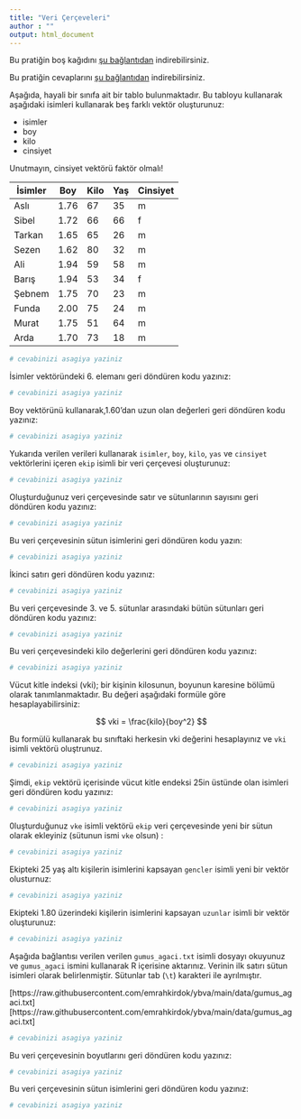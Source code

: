 ```yaml
---
title: "Veri Çerçeveleri"
author : ""
output: html_document
---
```


Bu pratiğin boş kağıdını [şu bağlantıdan](https://raw.githubusercontent.com/emrahkirdok/ybva/main/10-ekler/pratik/veri-cerceveleri.Rmd) indirebilirsiniz.

Bu pratiğin cevaplarını [şu bağlantıdan](https://raw.githubusercontent.com/emrahkirdok/ybva/main/10-ekler/pratik/cevaplar/veri-cerceveleri.Rmd) indirebilirsiniz.

Aşağıda, hayali bir sınıfa ait bir tablo bulunmaktadır. Bu tabloyu kullanarak aşağıdaki isimleri kullanarak beş farklı vektör oluşturunuz:

+ isimler
+ boy
+ kilo
+ cinsiyet 

Unutmayın, cinsiyet vektörü faktör olmalı!

| İsimler |  Boy | Kilo | Yaş | Cinsiyet |
|---------|------|------|-----|----------|
| Aslı    | 1.76 |   67 |  35 | m        |
| Sibel   | 1.72 |   66 |  66 | f        |
| Tarkan  | 1.65 |   65 |  26 | m        |
| Sezen   | 1.62 |   80 |  32 | m        |
| Ali     | 1.94 |   59 |  58 | m        |
| Barış   | 1.94 |   53 |  34 | f        |
| Şebnem  | 1.75 |   70 |  23 | m        |
| Funda   | 2.00 |   75 |  24 | m        |
| Murat   | 1.75 |   51 |  64 | m        |
| Arda    | 1.70 |   73 |  18 | m        |

```r
# cevabinizi asagiya yaziniz

```

İsimler vektöründeki 6. elemanı geri döndüren kodu yazınız:

```r
# cevabinizi asagiya yaziniz

```

Boy vektörünü kullanarak,1.60'dan uzun olan değerleri geri döndüren kodu yazınız:

```r
# cevabinizi asagiya yaziniz

```

Yukarıda verilen verileri kullanarak `isimler`, `boy`, `kilo`, `yas` ve `cinsiyet` vektörlerini içeren `ekip` isimli bir veri çerçevesi oluşturunuz:


```r
# cevabinizi asagiya yaziniz

```

Oluşturduğunuz veri çerçevesinde satır ve sütunlarının sayısını geri döndüren kodu yazınız:

```r
# cevabinizi asagiya yaziniz

```

Bu veri çerçevesinin sütun isimlerini geri döndüren kodu yazın:

```r
# cevabinizi asagiya yaziniz

```

İkinci satırı geri döndüren kodu yazınız:

```r
# cevabinizi asagiya yaziniz

```

Bu veri çerçevesinde 3. ve 5. sütunlar arasındaki bütün sütunları geri döndüren kodu yazınız:

```r
# cevabinizi asagiya yaziniz

```

Bu veri çerçevesindeki kilo değerlerini geri döndüren kodu yazınız:

```r
# cevabinizi asagiya yaziniz

```

Vücut kitle indeksi (vki); bir kişinin kilosunun, boyunun
karesine bölümü olarak tanımlanmaktadır. Bu değeri aşağıdaki formüle göre hesaplayabilirsiniz:

$$
vki = \frac{kilo}{boy^2}
$$

Bu formülü kullanarak bu sınıftaki herkesin vki değerini hesaplayınız ve `vki` isimli vektörü oluştrunuz.

```r
# cevabinizi asagiya yaziniz

```

Şimdi, `ekip` vektörü içerisinde vücut kitle endeksi 25in üstünde olan isimleri geri döndüren kodu yazınız:

```r
# cevabinizi asagiya yaziniz

```

0luşturduğunuz `vke` isimli vektörü `ekip` veri çerçevesinde yeni bir sütun olarak ekleyiniz (sütunun ismi `vke` olsun) :

```r
# cevabinizi asagiya yaziniz

```

Ekipteki 25 yaş altı kişilerin isimlerini kapsayan `gencler` isimli yeni bir vektör olusturnuz:

```r
# cevabinizi asagiya yaziniz

```

Ekipteki 1.80 üzerindeki kişilerin isimlerini kapsayan `uzunlar` isimli bir vektör oluşturunuz:

```r
# cevabinizi asagiya yaziniz

```

Aşağıda bağlantısı verilen verilen `gumus_agaci.txt` isimli dosyayı okuyunuz ve `gumus_agaci` ismini kullanarak R içerisine aktarınız. Verinin ilk satırı sütun isimleri olarak belirlenmiştir. Sütunlar tab (`\t`) karakteri ile ayrılmıştır.

[https://raw.githubusercontent.com/emrahkirdok/ybva/main/data/gumus_agaci.txt][https://raw.githubusercontent.com/emrahkirdok/ybva/main/data/gumus_agaci.txt]

```r
# cevabinizi asagiya yaziniz

```

Bu veri çerçevesinin boyutlarını geri döndüren kodu yazınız:

```r
# cevabinizi asagiya yaziniz

```

Bu veri çerçevesinin sütun isimlerini geri döndüren kodu yazınız:

```r
# cevabinizi asagiya yaziniz

```
